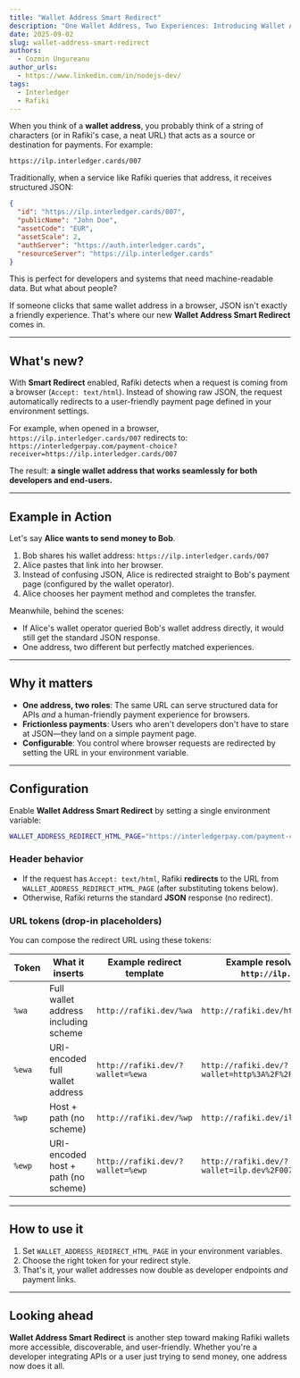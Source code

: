 ```yaml
---
title: "Wallet Address Smart Redirect"
description: "One Wallet Address, Two Experiences: Introducing Wallet Address Smart Redirect in Rafiki"
date: 2025-09-02
slug: wallet-address-smart-redirect
authors:
  - Cozmin Ungureanu
author_urls:
  - https://www.linkedin.com/in/nodejs-dev/
tags:
  - Interledger
  - Rafiki
---
```


When you think of a **wallet address**, you probably think of a string of characters (or in Rafiki's case, a neat URL) that acts as a source or destination for payments. For example:

`https://ilp.interledger.cards/007`

Traditionally, when a service like Rafiki queries that address, it receives structured JSON:

```json
{
  "id": "https://ilp.interledger.cards/007",
  "publicName": "John Doe",
  "assetCode": "EUR",
  "assetScale": 2,
  "authServer": "https://auth.interledger.cards",
  "resourceServer": "https://ilp.interledger.cards"
}
```

This is perfect for developers and systems that need machine-readable data. But what about people?

If someone clicks that same wallet address in a browser, JSON isn't exactly a friendly experience. That's where our new **Wallet Address Smart Redirect** comes in.

---

## What's new?

With **Smart Redirect** enabled, Rafiki detects when a request is coming from a
browser (`Accept: text/html`). Instead of showing raw JSON, the request automatically
redirects to a user-friendly payment page defined in your environment settings.

For example, when opened in a browser, `https://ilp.interledger.cards/007` redirects to:
`https://interledgerpay.com/payment-choice?receiver=https://ilp.interledger.cards/007`

The result: **a single wallet address that works seamlessly for both developers and end-users.**

---

## Example in Action

Let's say **Alice wants to send money to Bob**.

1. Bob shares his wallet address: `https://ilp.interledger.cards/007`
2. Alice pastes that link into her browser.
3. Instead of confusing JSON, Alice is redirected straight to Bob's payment page (configured by the wallet operator).
4. Alice chooses her payment method and completes the transfer.

Meanwhile, behind the scenes:

- If Alice's wallet operator queried Bob's wallet address directly, it would still get the standard JSON response.
- One address, two different but perfectly matched experiences.

---

## Why it matters

- **One address, two roles**: The same URL can serve structured data for APIs _and_ a human-friendly payment experience for browsers.
- **Frictionless payments**: Users who aren't developers don't have to stare at JSON—they land on a simple payment page.
- **Configurable**: You control where browser requests are redirected by setting the URL in your environment variable.

---

## Configuration

Enable **Wallet Address Smart Redirect** by setting a single environment variable:

```bash
WALLET_ADDRESS_REDIRECT_HTML_PAGE="https://interledgerpay.com/payment-choice?receiver=%ewa"
```

### Header behavior

- If the request has `Accept: text/html`, Rafiki **redirects** to the URL from `WALLET_ADDRESS_REDIRECT_HTML_PAGE` (after substituting tokens below).
- Otherwise, Rafiki returns the standard **JSON** response (no redirect).

### URL tokens (drop-in placeholders)

You can compose the redirect URL using these tokens:

| Token  | What it inserts                      | Example redirect template        | Example resolved URL (for `http://ilp.dev/007`)        |
| ------ | ------------------------------------ | -------------------------------- | ------------------------------------------------------ |
| `%wa`  | Full wallet address including scheme | `http://rafiki.dev/%wa`          | `http://rafiki.dev/http://ilp.dev/007`                 |
| `%ewa` | URI-encoded full wallet address      | `http://rafiki.dev/?wallet=%ewa` | `http://rafiki.dev/?wallet=http%3A%2F%2Filp.dev%2F007` |
| `%wp`  | Host + path (no scheme)              | `http://rafiki.dev/%wp`          | `http://rafiki.dev/ilp.dev/007`                        |
| `%ewp` | URI-encoded host + path (no scheme)  | `http://rafiki.dev/?wallet=%ewp` | `http://rafiki.dev/?wallet=ilp.dev%2F007`              |

---

## How to use it

1. Set `WALLET_ADDRESS_REDIRECT_HTML_PAGE` in your environment variables.
2. Choose the right token for your redirect style.
3. That's it, your wallet addresses now double as developer endpoints _and_ payment links.

---

## Looking ahead

**Wallet Address Smart Redirect** is another step toward making Rafiki wallets more accessible, discoverable, and user-friendly. Whether you're a developer integrating APIs or a user just trying to send money, one address now does it all.
